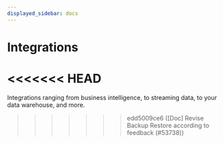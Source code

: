 ```yaml
---
displayed_sidebar: docs
---
```


# Integrations

<<<<<<< HEAD
=======
Integrations ranging from business intelligence, to streaming data, to your data warehouse, and more.

>>>>>>> edd5009ce6 ([Doc] Revise Backup Restore according to feedback (#53738))

<DocCardList />
